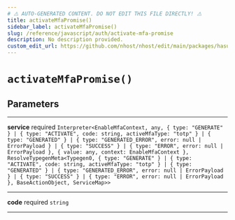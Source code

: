 ```yaml
---
# ⚠️ AUTO-GENERATED CONTENT. DO NOT EDIT THIS FILE DIRECTLY! ⚠️
title: activateMfaPromise()
sidebar_label: activateMfaPromise()
slug: /reference/javascript/auth/activate-mfa-promise
description: No description provided.
custom_edit_url: https://github.com/nhost/nhost/edit/main/packages/hasura-auth-js/src/core/promises/mfa.ts#L44
---
```


# `activateMfaPromise()`

## Parameters

---

**<span className="parameter-name">service</span>** <span className="optional-status">required</span> `Interpreter<EnableMfaContext, any, { type: "GENERATE" } | { type: "ACTIVATE", code: string, activeMfaType: "totp" } | { type: "GENERATED" } | { type: "GENERATED_ERROR", error: null | ErrorPayload } | { type: "SUCCESS" } | { type: "ERROR", error: null | ErrorPayload }, { value: any, context: EnableMfaContext }, ResolveTypegenMeta<Typegen0, { type: "GENERATE" } | { type: "ACTIVATE", code: string, activeMfaType: "totp" } | { type: "GENERATED" } | { type: "GENERATED_ERROR", error: null | ErrorPayload } | { type: "SUCCESS" } | { type: "ERROR", error: null | ErrorPayload }, BaseActionObject, ServiceMap>>`

---

**<span className="parameter-name">code</span>** <span className="optional-status">required</span> `string`

---
